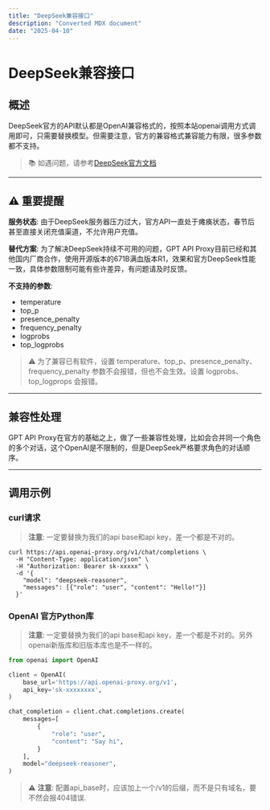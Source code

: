 ```yaml
---
title: "DeepSeek兼容接口"
description: "Converted MDX document"
date: "2025-04-10"
---
```


# DeepSeek兼容接口

## 概述

DeepSeek官方的API默认都是OpenAI兼容格式的，按照本站openai调用方式调用即可，只需要替换模型。但需要注意，官方的兼容格式兼容能力有限，很多参数都不支持。

> 📚 如遇问题，请参考[DeepSeek官方文档](https://api-docs.deepseek.com/zh-cn/guides/reasoning_model)

---

## ⚠️ 重要提醒

**服务状态**: 由于DeepSeek服务器压力过大，官方API一直处于瘫痪状态，春节后甚至直接关闭充值渠道，不允许用户充值。

**替代方案**: 为了解决DeepSeek持续不可用的问题，GPT API Proxy目前已经和其他国内厂商合作，使用开源版本的671B满血版本R1，效果和官方DeepSeek性能一致，具体参数限制可能有些许差异，有问题请及时反馈。

**不支持的参数**:
- temperature
- top_p
- presence_penalty
- frequency_penalty
- logprobs
- top_logprobs

> ⚠️ 为了兼容已有软件，设置 temperature、top_p、presence_penalty、frequency_penalty 参数不会报错，但也不会生效。设置 logprobs、top_logprops 会报错。

---

## 兼容性处理

GPT API Proxy在官方的基础之上，做了一些兼容性处理，比如会合并同一个角色的多个对话，这个OpenAI是不限制的，但是DeepSeek严格要求角色的对话顺序。

---

## 调用示例

### curl请求

> **注意**: 一定要替换为我们的api base和api key，差一个都是不对的。

```shell
curl https://api.openai-proxy.org/v1/chat/completions \
  -H "Content-Type: application/json" \
  -H "Authorization: Bearer sk-xxxxx" \
  -d '{
    "model": "deepseek-reasoner",
    "messages": [{"role": "user", "content": "Hello!"}]
  }'
```

### OpenAI 官方Python库

> **注意**: 一定要替换为我们的api base和api key，差一个都是不对的。另外openai新版库和旧版本库也是不一样的。

```python
from openai import OpenAI

client = OpenAI(
    base_url='https://api.openai-proxy.org/v1',
    api_key='sk-xxxxxxxx',
)

chat_completion = client.chat.completions.create(
    messages=[
        {
            "role": "user",
            "content": "Say hi",
        }
    ],
    model="deepseek-reasoner",
)
```

> ⚠️ **注意**: 配置api_base时，应该加上一个/v1的后缀，而不是只有域名，要不然会报404错误.